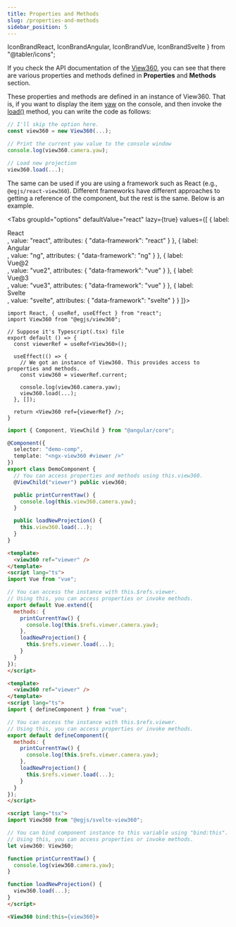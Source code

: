 ```yaml
---
title: Properties and Methods
slug: /properties-and-methods
sidebar_position: 5
---
```


  IconBrandReact,
  IconBrandAngular,
  IconBrandVue,
  IconBrandSvelte
} from "@tabler/icons";

If you check the API documentation of the [View360](/docs/api/Class/View360), you can see that there are various properties and methods defined in **Properties** and **Methods** section.

These properties and methods are defined in an instance of View360. That is, if you want to display the item [yaw](/docs/api/Class/Camera#yaw) on the console, and then invoke the [load()](/docs/api/Class/View360#load) method, you can write the code as follows:

```js
// I'll skip the option here.
const view360 = new View360(...);

// Print the current yaw value to the console window
console.log(view360.camera.yaw);

// Load new projection
view360.load(...);
```

The same can be used if you are using a framework such as React (e.g., `@egjs/react-view360`).
Different frameworks have different approaches to getting a reference of the component, but the rest is the same.
Below is an example.

<Tabs
  groupId="options"
  defaultValue="react"
  lazy={true}
  values={[
    {
      label: <div className="framework-wrapper">
        <IconBrandReact width="18" height="18" /> React
      </div>,
      value: "react",
      attributes: {
        "data-framework": "react"
      }
    },
    {
      label: <div className="framework-wrapper">
        <IconBrandAngular width="18" height="18" /> Angular
      </div>,
      value: "ng",
      attributes: {
        "data-framework": "ng"
      }
    },
    {
      label: <div className="framework-wrapper">
        <IconBrandVue width="18" height="18" /> Vue@2
      </div>,
      value: "vue2",
      attributes: {
        "data-framework": "vue"
      }
    },
    {
      label: <div className="framework-wrapper">
        <IconBrandVue width="18" height="18" /> Vue@3
      </div>,
      value: "vue3",
      attributes: {
        "data-framework": "vue"
      }
    },
    {
      label: <div className="framework-wrapper">
        <IconBrandSvelte width="18" height="18" /> Svelte
      </div>,
      value: "svelte",
      attributes: {
        "data-framework": "svelte"
      }
    }
  ]}>
  <TabItem value="react">

```tsx
import React, { useRef, useEffect } from "react";
import View360 from "@egjs/view360";

// Suppose it's Typescript(.tsx) file
export default () => {
  const viewerRef = useRef<View360>();

  useEffect(() => {
    // We got an instance of View360. This provides access to properties and methods.
    const view360 = viewerRef.current;

    console.log(view360.camera.yaw);
    view360.load(...);
  }, []);

  return <View360 ref={viewerRef} />;
}
```

  </TabItem>
  <TabItem value="ng">

```ts
import { Component, ViewChild } from "@angular/core";

@Component({
  selector: "demo-comp",
  template: "<ngx-view360 #viewer />"
})
export class DemoComponent {
  // You can access properties and methods using this.view360.
  @ViewChild("viewer") public view360;

  public printCurrentYaw() {
    console.log(this.view360.camera.yaw);
  }

  public loadNewProjection() {
    this.view360.load(...);
  }
}
```

  </TabItem>
  <TabItem value="vue2">

```html
<template>
  <view360 ref="viewer" />
</template>
<script lang="ts">
import Vue from "vue";

// You can access the instance with this.$refs.viewer.
// Using this, you can access properties or invoke methods.
export default Vue.extend({
  methods: {
    printCurrentYaw() {
      console.log(this.$refs.viewer.camera.yaw);
    },
    loadNewProjection() {
      this.$refs.viewer.load(...);
    }
  }
});
</script>
```

  </TabItem>
  <TabItem value="vue3">

```html
<template>
  <view360 ref="viewer" />
</template>
<script lang="ts">
import { defineComponent } from "vue";

// You can access the instance with this.$refs.viewer.
// Using this, you can access properties or invoke methods.
export default defineComponent({
  methods: {
    printCurrentYaw() {
      console.log(this.$refs.viewer.camera.yaw);
    },
    loadNewProjection() {
      this.$refs.viewer.load(...);
    }
  }
});
</script>
```

  </TabItem>
  <TabItem value="svelte">

```html
<script lang="tsx">
import View360 from "@egjs/svelte-view360";

// You can bind component instance to this variable using "bind:this".
// Using this, you can access properties or invoke methods.
let view360: View360;

function printCurrentYaw() {
  console.log(view360.camera.yaw);
}

function loadNewProjection() {
  view360.load(...);
}
</script>

<View360 bind:this={view360}>
```

  </TabItem>
</Tabs>
